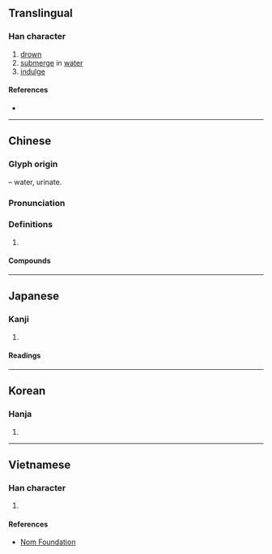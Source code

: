 {{character info/new}}
{{also|尿}}
==Translingual==

===Han character===
{{Han char|rn=85|rad=水|as=10|sn=13|four=37127|canj=ENMM|ids=⿰氵弱}}

# [[drown]]
# [[submerge]] in [[water]]
# [[indulge]]

====References====
* {{Han ref|kx=0641.110|dkj=17990|dj=1048.170|hdz=31710.070|uh=6EBA|ud=28346|bh=B7C4|bd=47044}}

----

==Chinese==
{{zh-forms|alt=氼}}

===Glyph origin===
{{Han etym}}
{{Han compound|水|alt1=氵|t1=water|弱|ls=psc|c1=s|c2=p}} – water, urinate.

===Pronunciation===
{{zh-pron
|m=nì
|c=nik6,nik1
|h=pfs=ni̍t
|mn=qz:lia̍k/tw,xm,zz:le̍k
|mc=y
|oc=y
|cat=v
}}

===Definitions===
{{zh-hanzi}}

# {{rfdef|zh}}

====Compounds====
{{zh-der|人溺己溺|便溺|大水沖溺|己飢己溺|惑溺|扶危拯溺|拯危扶溺|拯溺|拯溺扶危|拯溺救焚|拯溺濟危|授手援溺|援溺振渴|撒溺|救焚拯溺|桀溺|沉溺|沒溺|沮溺|溲溺|溺信|溺器|溺志|溺愛|溺斃|溺死|溺水|溺窩子|溺職|溺谷|溺途|焚溺|耽溺|見溺不救|貓溺|道在屎溺|鍾溺|阿金溺銀|陷溺}}

----

==Japanese==

===Kanji===
{{ja-kanji|grade=|rs=水10}}

# {{defn|lang=ja|sort=水10}}

====Readings====
{{ja-readings
|on=でき, じょう, にょう
|kun=おぼ-れる, いばり-
}}

----

==Korean==

===Hanja===
{{ko-hanja|hangeul=[[닉]]>[[익]], [[뇨]]>[[요]]|eumhun=|rv=nik>ik, nyo>yo|mr=nik>ik, nyo>yo|y=nik>ik, nyo>yo}}

# {{defn|lang=ko|sort=水10}}

----

==Vietnamese==

===Han character===
{{vi-readings|rs=水10| hanviet = nịch, niệu, nịu}}

# {{defn|lang=vi|sort=水10}}

====References====
*[http://nomfoundation.org/common/nom_details.php?codepoint=6eba Nom Foundation]